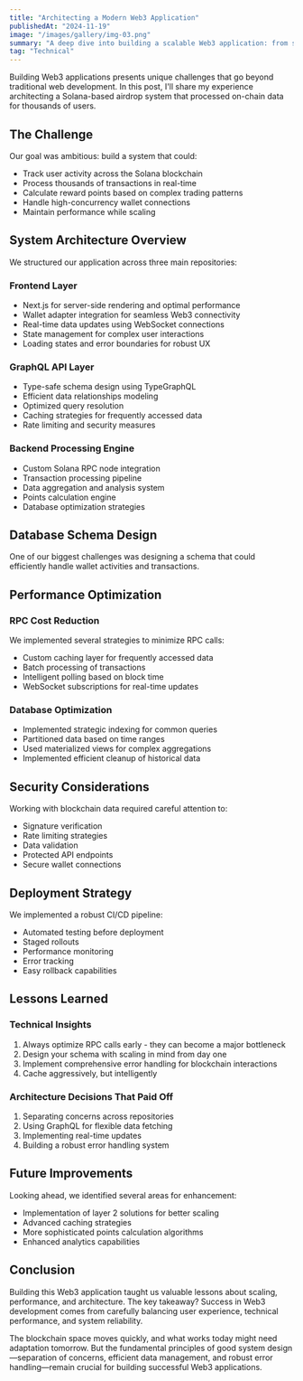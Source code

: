```yaml
---
title: "Architecting a Modern Web3 Application"
publishedAt: "2024-11-19"
image: "/images/gallery/img-03.png"
summary: "A deep dive into building a scalable Web3 application: from system design decisions to performance optimization and deployment strategies."
tag: "Technical"
---
```


Building Web3 applications presents unique challenges that go beyond traditional web development. In this post, I'll share my experience architecting a Solana-based airdrop system that processed on-chain data for thousands of users.

## The Challenge

Our goal was ambitious: build a system that could:

- Track user activity across the Solana blockchain
- Process thousands of transactions in real-time
- Calculate reward points based on complex trading patterns
- Handle high-concurrency wallet connections
- Maintain performance while scaling

## System Architecture Overview

We structured our application across three main repositories:

### Frontend Layer

- Next.js for server-side rendering and optimal performance
- Wallet adapter integration for seamless Web3 connectivity
- Real-time data updates using WebSocket connections
- State management for complex user interactions
- Loading states and error boundaries for robust UX

### GraphQL API Layer

- Type-safe schema design using TypeGraphQL
- Efficient data relationships modeling
- Optimized query resolution
- Caching strategies for frequently accessed data
- Rate limiting and security measures

### Backend Processing Engine

- Custom Solana RPC node integration
- Transaction processing pipeline
- Data aggregation and analysis system
- Points calculation engine
- Database optimization strategies

## Database Schema Design

One of our biggest challenges was designing a schema that could efficiently handle wallet activities and transactions.

## Performance Optimization

### RPC Cost Reduction

We implemented several strategies to minimize RPC calls:

- Custom caching layer for frequently accessed data
- Batch processing of transactions
- Intelligent polling based on block time
- WebSocket subscriptions for real-time updates

### Database Optimization

- Implemented strategic indexing for common queries
- Partitioned data based on time ranges
- Used materialized views for complex aggregations
- Implemented efficient cleanup of historical data

## Security Considerations

Working with blockchain data required careful attention to:

- Signature verification
- Rate limiting strategies
- Data validation
- Protected API endpoints
- Secure wallet connections

## Deployment Strategy

We implemented a robust CI/CD pipeline:

- Automated testing before deployment
- Staged rollouts
- Performance monitoring
- Error tracking
- Easy rollback capabilities

## Lessons Learned

### Technical Insights

1. Always optimize RPC calls early - they can become a major bottleneck
2. Design your schema with scaling in mind from day one
3. Implement comprehensive error handling for blockchain interactions
4. Cache aggressively, but intelligently

### Architecture Decisions That Paid Off

1. Separating concerns across repositories
2. Using GraphQL for flexible data fetching
3. Implementing real-time updates
4. Building a robust error handling system

## Future Improvements

Looking ahead, we identified several areas for enhancement:

- Implementation of layer 2 solutions for better scaling
- Advanced caching strategies
- More sophisticated points calculation algorithms
- Enhanced analytics capabilities

## Conclusion

Building this Web3 application taught us valuable lessons about scaling, performance, and architecture. The key takeaway? Success in Web3 development comes from carefully balancing user experience, technical performance, and system reliability.

The blockchain space moves quickly, and what works today might need adaptation tomorrow. But the fundamental principles of good system design—separation of concerns, efficient data management, and robust error handling—remain crucial for building successful Web3 applications.
